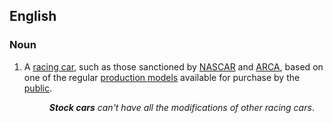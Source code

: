 ==English==
{{wikipedia|stock car racing}}

===Noun===
{{en-noun|sg=[[stock]] [[car]]}}

# A [[racing car]], such as those sanctioned by [[NASCAR]] and [[ARCA]], based on one of the regular [[production model]]s available for purchase by the [[public]].
#: '''''Stock cars''' can't have all the modifications of other racing cars''.